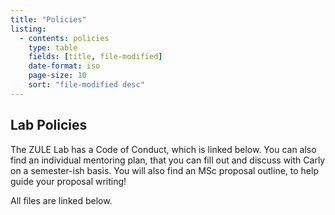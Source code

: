 ```yaml
---
title: "Policies"
listing: 
  - contents: policies
    type: table
    fields: [title, file-modified]
    date-format: iso
    page-size: 10
    sort: "file-modified desc"
---
```


## Lab Policies

The ZULE Lab has a Code of Conduct, which is linked below. You can also find an individual mentoring plan, that you can fill out and discuss with Carly on a semester-ish basis. You will also find an MSc proposal outline, to help guide your proposal writing! 

All files are linked below.
